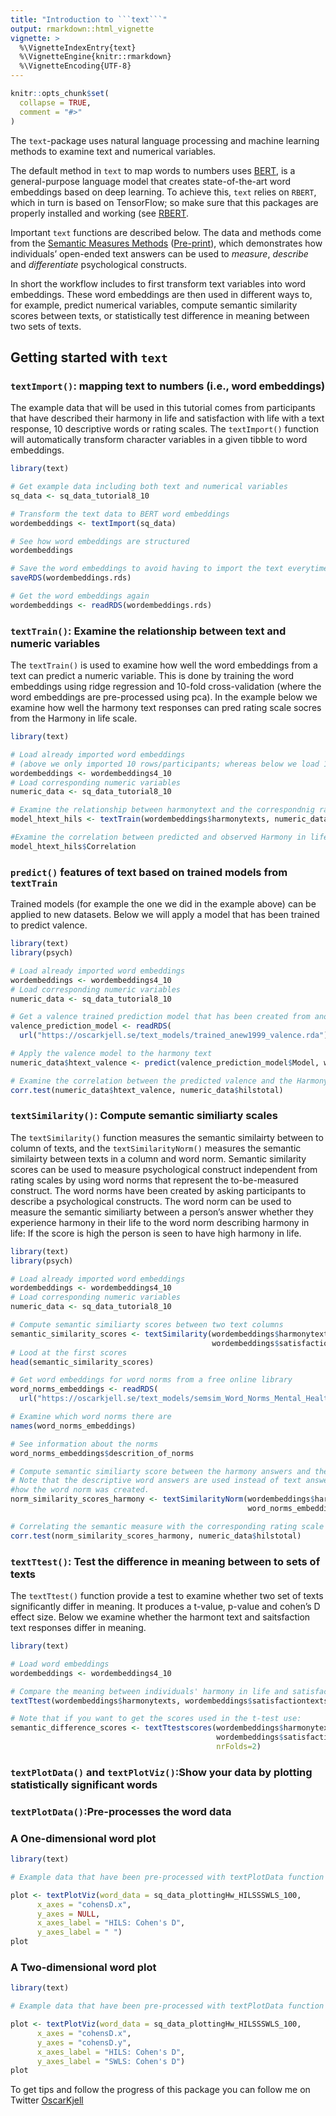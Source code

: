 ```yaml
---
title: "Introduction to ```text```"
output: rmarkdown::html_vignette
vignette: >
  %\VignetteIndexEntry{text}
  %\VignetteEngine{knitr::rmarkdown}
  %\VignetteEncoding{UTF-8}
---
```


```r
knitr::opts_chunk$set(
  collapse = TRUE,
  comment = "#>"
)
```
The ```text```-package uses natural language processing and machine learning methods to examine text and numerical variables.

The default method in ```text``` to map words to numbers uses [BERT](https://ai.googleblog.com/2018/11/open-sourcing-bert-state-of-art-pre.html), is a general-purpose language model that creates state-of-the-art word embeddings based on deep learning. To achieve this, ```text``` relies on ```RBERT```, which in turn is based on TensorFlow; so make sure that this packages are properly installed and working (see [RBERT](https://github.com/johnERgordon/RBERT). 

Important ```text``` functions are described below. The data and methods come from the [Semantic Measures Methods](https://www.ncbi.nlm.nih.gov/pubmed/29963879) ([Pre-print](https://psyarxiv.com/er6t7/)), which demonstrates how individuals' open-ended text answers can be used to *measure*, *describe* and *differentiate* psychological constructs.

In short the workflow includes to first transform text variables into word embeddings. These word embeddings are then used in different ways to, for example, predict numerical variables, compute semantic similarity scores between texts, or statistically test difference in meaning between two sets of texts.


## Getting started with ```text```
### ```textImport()```: mapping text to numbers (i.e., word embeddings)
The example data that will be used in this tutorial comes from participants that have described their harmony in life and satisfaction with life with a text response, 10 descriptive words or rating scales. The ```textImport()``` function will automatically transform character variables in a given tibble to word embeddings. 

```r

library(text)

# Get example data including both text and numerical variables
sq_data <- sq_data_tutorial8_10

# Transform the text data to BERT word embeddings
wordembeddings <- textImport(sq_data)

# See how word embeddings are structured
wordembeddings

# Save the word embeddings to avoid having to import the text everytime
saveRDS(wordembeddings.rds)

# Get the word embeddings again  
wordembeddings <- readRDS(wordembeddings.rds)

```

### ```textTrain()```: Examine the relationship between text and numeric variables
The ```textTrain()``` is used to examine how well the word embeddings from a text can predict a numeric variable. This is done by training the word embeddings using ridge regression and 10-fold cross-validation (where the word embeddings are pre-processed using pca). In the example below we examine how well the harmony text responses can pred rating scale socres from the Harmony in life scale. 
```r
library(text)

# Load already imported word embeddings
# (above we only imported 10 rows/participants; whereas below we load 100 rows/participants
wordembeddings <- wordembeddings4_10
# Load corresponding numeric variables
numeric_data <- sq_data_tutorial8_10

# Examine the relationship between harmonytext and the correspondnig rating scale
model_htext_hils <- textTrain(wordembeddings$harmonytexts, numeric_data$hilstotal, nrFolds_k=2)

#Examine the correlation between predicted and observed Harmony in life scale scores
model_htext_hils$Correlation

```


### ```predict()``` features of text based on trained models from ```textTrain```
Trained models (for example the one we did in the example above) can be applied to new datasets. Below we will apply a model that has been trained to predict valence.   
```r
library(text)
library(psych)

# Load already imported word embeddings
wordembeddings <- wordembeddings4_10
# Load corresponding numeric variables
numeric_data <- sq_data_tutorial8_10

# Get a valence trained prediction model that has been created from another dataset. 
valence_prediction_model <- readRDS(
  url("https://oscarkjell.se/text_models/trained_anew1999_valence.rda"))

# Apply the valence model to the harmony text
numeric_data$htext_valence <- predict(valence_prediction_model$Model, wordembeddings$harmonytexts)

# Examine the correlation between the predicted valence and the Harmony in life scale score
corr.test(numeric_data$htext_valence, numeric_data$hilstotal)

```

### ```textSimilarity()```: Compute semantic similiarty scales
The ```textSimilarity()``` function measures the semantic similairty between to column of texts, and the ```textSimilarityNorm()``` measures the semantic similairty between texts in a column and word norm. 
Semantic similarity scores can be used to measure psychological construct independent from rating scales by using word norms that represent the to-be-measured construct. The word norms have been created by asking participants to describe a psychological constructs. The word norm can be used to measure the semantic similiarty between a person's answer whether they experience harmony in their life to the word norm describing harmony in life: If the score is high the person is seen to have high harmony in life. 
```r

library(text)
library(psych)

# Load already imported word embeddings
wordembeddings <- wordembeddings4_10
# Load corresponding numeric variables
numeric_data <- sq_data_tutorial8_10

# Compute semantic similiarty scores between two text columns
semantic_similarity_scores <- textSimilarity(wordembeddings$harmonytexts, 
                                             wordembeddings$satisfactiontexts)
# Lood at the first scores
head(semantic_similarity_scores)

# Get word embeddings for word norms from a free online library
word_norms_embeddings <- readRDS(
  url("https://oscarkjell.se/text_models/semsim_Word_Norms_Mental_Health_Kjell2018.rda"))

# Examine which word norms there are
names(word_norms_embeddings)

# See information about the norms
word_norms_embeddings$descrition_of_norms

# Compute semantic similiarty score between the harmony answers and the harmony norm
# Note that the descriptive word answers are used instead of text answers to correspond with 
#how the word norm was created.
norm_similarity_scores_harmony <- textSimilarityNorm(wordembeddings$harmonywords, 
                                                     word_norms_embeddings$harmonynorm)

# Correlating the semantic measure with the corresponding rating scale
corr.test(norm_similarity_scores_harmony, numeric_data$hilstotal)

```


### ```textTtest()```: Test the difference in meaning between to sets of texts
The ```textTtest()``` function provide a test to examine whether two set of texts significantly differ in meaning. It produces a t-value, p-value and cohen's D effect size. Below we examine whether the harmont text and saitsfaction text responses differ in meaning. 
```r

library(text)

# Load word embeddings
wordembeddings <- wordembeddings4_10

# Compare the meaning between individuals' harmony in life and satisfaction with life answers
textTtest(wordembeddings$harmonytexts, wordembeddings$satisfactiontexts)

# Note that if you want to get the scores used in the t-test use:
semantic_difference_scores <- textTtestscores(wordembeddings$harmonytexts, 
                                              wordembeddings$satisfactiontexts, 
                                              nrFolds=2)


```

### ```textPlotData()``` and ```textPlotViz()```:Show your data by plotting statistically significant words 

### ```textPlotData()```:Pre-processes the word data 

### A One-dimensional word plot
```r
library(text)

# Example data that have been pre-processed with textPlotData function

plot <- textPlotViz(word_data = sq_data_plottingHw_HILSSSWLS_100,
      x_axes = "cohensD.x",
      y_axes = NULL,
      x_axes_label = "HILS: Cohen's D",
      y_axes_label = " ")
plot

```

### A Two-dimensional word plot
```r
library(text)

# Example data that have been pre-processed with textPlotData function

plot <- textPlotViz(word_data = sq_data_plottingHw_HILSSSWLS_100,
      x_axes = "cohensD.x",
      y_axes = "cohensD.y",
      x_axes_label = "HILS: Cohen's D",
      y_axes_label = "SWLS: Cohen's D")
plot

```

To get tips and follow the progress of this package you can follow me on Twitter [OscarKjell](https://twitter.com/OscarKjell)


